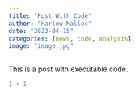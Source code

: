 ```yaml
---
title: "Post With Code"
author: "Harlow Malloc"
date: "2023-04-15"
categories: [news, code, analysis]
image: "image.jpg"
---
```


This is a post with executable code.

```r
1 + 1
```
